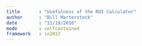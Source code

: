 ```yaml
---
title       : "Usefulness of the ROI Calculator"
author      : "Bill Martersteck"
date        : "11/19/2016"
mode        : selfcontained
framework   : io2012
---
```

